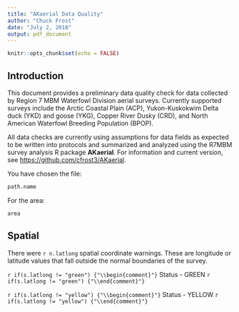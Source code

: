 ```yaml
---
title: "AKaerial Data Quality"
author: "Chuck Frost"
date: "July 2, 2018"
output: pdf_document
---
```


```r
knitr::opts_chunk$set(echo = FALSE)
```

## Introduction

This document provides a preliminary data quality check for data collected by Region 7 MBM Waterfowl Division aerial surveys.  Currently supported surveys include the Arctic Coastal Plain (ACP), Yukon-Kuskokwim Delta duck (YKD) and goose (YKG), Copper River Dusky (CRD), and North American Waterfowl Breeding Population (BPOP).

All data checks are currently using assumptions for data fields as expected to be written into protocols and summarized and analyzed using the R7MBM survey analysis R package **AKaerial**.  For information and current version, see <https://github.com/cfrost3/AKaerial>.


You have chosen the file:
```r

path.name

```

For the area:

```r

area

```


## Spatial

There were `r n.latlong` spatial coordinate warnings.  These are longitude or latitude values that fall outside the normal boundaries of the survey. 

`r if(s.latlong != "green") {"\\begin{comment}"}`
Status - GREEN
`r if(s.latlong != "green") {"\\end{comment}"}`

`r if(s.latlong != "yellow") {"\\begin{comment}"}`
Status - YELLOW
`r if(s.latlong != "yellow") {"\\end{comment}"}`



